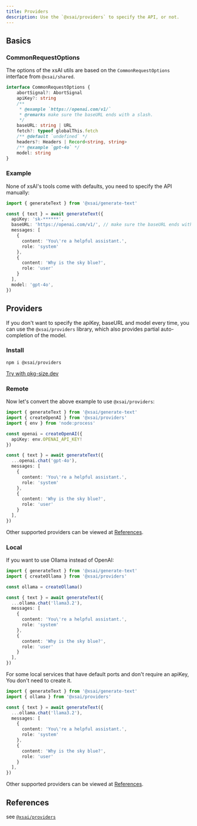 ```yaml
---
title: Providers
description: Use the `@xsai/providers` to specify the API, or not.
---
```


## Basics

### CommonRequestOptions

The options of the xsAI utils are based on the `CommonRequestOptions` interface from `@xsai/shared`.

```ts twoslash
interface CommonRequestOptions {
    abortSignal?: AbortSignal
    apiKey?: string
    /**
     * @example `https://openai.com/v1/`
     * @remarks make sure the baseURL ends with a slash.
     */
    baseURL: string | URL
    fetch?: typeof globalThis.fetch
    /** @default `undefined` */
    headers?: Headers | Record<string, string>
    /** @example `gpt-4o` */
    model: string
}
```

### Example

None of xsAI's tools come with defaults, you need to specify the API manually:

```ts twoslash
import { generateText } from '@xsai/generate-text'

const { text } = await generateText({
  apiKey: 'sk-******',
  baseURL: 'https://openai.com/v1/', // make sure the baseURL ends with a slash
  messages: [
    {
      content: 'You\'re a helpful assistant.',
      role: 'system'
    },
    {
      content: 'Why is the sky blue?',
      role: 'user'
    }
  ],
  model: 'gpt-4o',
})
```

## Providers

If you don't want to specify the apiKey, baseURL and model every time, you can use the `@xsai/providers` library, which also provides partial auto-completion of the model.

### Install

```package-install
npm i @xsai/providers
```

[Try with pkg-size.dev](https://pkg-size.dev/@xsai/providers)

### Remote

Now let's convert the above example to use `@xsai/providers`:

```ts twoslash
import { generateText } from '@xsai/generate-text'
import { createOpenAI } from '@xsai/providers'
import { env } from 'node:process'

const openai = createOpenAI({
  apiKey: env.OPENAI_API_KEY!
})

const { text } = await generateText({
  ...openai.chat('gpt-4o'),
  messages: [
    {
      content: 'You\'re a helpful assistant.',
      role: 'system'
    },
    {
      content: 'Why is the sky blue?',
      role: 'user'
    }
  ],
})
```

Other supported providers can be viewed at [References](#references).

### Local

If you want to use Ollama instead of OpenAI:

```ts twoslash
import { generateText } from '@xsai/generate-text'
import { createOllama } from '@xsai/providers'

const ollama = createOllama()

const { text } = await generateText({
  ...ollama.chat('llama3.2'),
  messages: [
    {
      content: 'You\'re a helpful assistant.',
      role: 'system'
    },
    {
      content: 'Why is the sky blue?',
      role: 'user'
    }
  ],
})
```

For some local services that have default ports and don't require an apiKey, You don't need to create it.

```ts twoslash
import { generateText } from '@xsai/generate-text'
import { ollama } from '@xsai/providers'

const { text } = await generateText({
  ...ollama.chat('llama3.2'),
  messages: [
    {
      content: 'You\'re a helpful assistant.',
      role: 'system'
    },
    {
      content: 'Why is the sky blue?',
      role: 'user'
    }
  ],
})
```

Other supported providers can be viewed at [References](#references).

## References

see [`@xsai/providers`](../references/providers)
